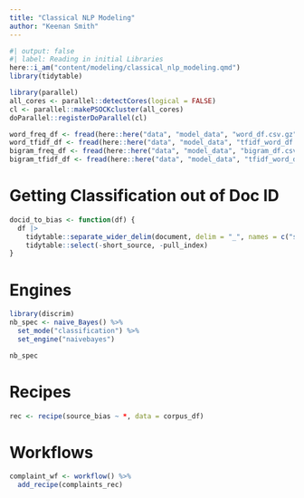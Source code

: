 ```yaml
---
title: "Classical NLP Modeling"
author: "Keenan Smith"
---
```


```r
#| output: false
#| label: Reading in initial Libraries
here::i_am("content/modeling/classical_nlp_modeling.qmd")
library(tidytable)

library(parallel)
all_cores <- parallel::detectCores(logical = FALSE)
cl <- parallel::makePSOCKcluster(all_cores)
doParallel::registerDoParallel(cl)
```

```r
word_freq_df <- fread(here::here("data", "model_data", "word_df.csv.gz"))
word_tfidf_df <- fread(here::here("data", "model_data", "tfidf_word_df.csv.gz"))
bigram_freq_df <- fread(here::here("data", "model_data", "bigram_df.csv.gz"))
bigram_tfidf_df <- fread(here::here("data", "model_data", "tfidf_word_df.csv.gz"))
```
# Getting Classification out of Doc ID

```r
docid_to_bias <- function(df) {
  df |>
    tidytable::separate_wider_delim(document, delim = "_", names = c("short_source", "pull_index", "source_bias"), cols_remove = TRUE) |>
    tidytable::select(-short_source, -pull_index)
}
```


# Engines

```r
library(discrim)
nb_spec <- naive_Bayes() %>%
  set_mode("classification") %>%
  set_engine("naivebayes")

nb_spec
```



# Recipes

```r
rec <- recipe(source_bias ~ *, data = corpus_df)
```

# Workflows

```r
complaint_wf <- workflow() %>%
  add_recipe(complaints_rec)
```


